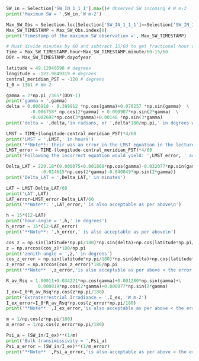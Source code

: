 

```python

SW_in = Selection['SW_IN_1_1_1'].max()# Observed SW incoming # W m-2
print('Maximum SW = ',SW_in,'W m-2')

Max_SW_Obs = Selection.loc[Selection['SW_IN_1_1_1']==Selection['SW_IN_1_1_1'].max(),'SW_IN_1_1_1']
Max_SW_TIMESTAMP = Max_SW_Obs.index[0]
print('Timestamp of the maximum SW observation =', Max_SW_TIMESTAMP)

# Must divide minutes by 60 and subtract 15/60 to get fractional hour of mid-point
Time = Max_SW_TIMESTAMP.hour+Max_SW_TIMESTAMP.minute/60-15/60
DOY = Max_SW_TIMESTAMP.dayofyear

latitude = 49.12940598 # degrees
longitude = -122.9849319 # degrees
central_meridian_PST = -120 # degrees
I_0 = 1361 # Wm-2

gamma = 2*np.pi /365*(DOY-1) 
print('gamma = ',gamma)
delta = 0.006918 - 0.399912 *np.cos(gamma)+0.070257 *np.sin(gamma)  \
         -0.006758* np.cos(2*gamma) + 0.000907*np.sin(2*gamma)  \
         -0.002697*np.cos(3*gamma)+0.00148 *np.sin(3*gamma)
print('delta = ',delta,'in radians, or ',delta*180/np.pi,' in degrees works too\n')

LMST = TIME+(longitude-central_meridian_PST)*4/60
print('LMST = ',LMST,' in hours')
print('**Note**: their was an error in the LMST equation in the lecture slide, which has since been corrected.')
LMST_error = TIME-(longitude-central_meridian_PST)*4/60
print('Following the incorrect equation would yield: ',LMST_error, ' accept this, along with calculations of LAT, h, and z based on it')

Delta_LAT = 229.18*(0.000075+0.001868*np.cos(gamma)-0.032077*np.sin(gamma) \
             -0.014615*np.cos(2*gamma)-0.040849*np.sin(2*gamma))
print('Delta_LAT = ',Delta_LAT,' in minutes')

LAT = LMST-Delta_LAT/60
print('LAT',LAT)
LAT_error=LMST_error-Delta_LAT/60
print('**Note**: ',LAT_error,' is also acceptable as per above\n')

h = 15*(12-LAT)
print('hour-angle = ',h,' in degrees')
h_error = 15*(12-LAT_error)
print('**Note**: ',h_error,' is also acceptable as per above\n')

cos_z = np.sin(latitude*np.pi/180)*np.sin(delta)+np.cos(latitude*np.pi/180)*np.cos(delta)*np.cos(h*np.pi/180)
z = np.arccos(cos_z)*180/np.pi
print('zenith angle = ',z,' in degrees')
cos_z_error = np.sin(latitude*np.pi/180)*np.sin(delta)+np.cos(latitude*np.pi/180)*np.cos(delta)*np.cos(h_error*np.pi/180)
z_error = np.arccos(cos_z_error)*180/np.pi
print('**Note** ',z_error,'is also acceptable as per above < the error has a minor impact on the answer.\n')

R_av_Rsq = 1.00011+0.034221*np.cos(gamma)+0.001280*np.sin(gamma)+\
            0.000819*np.cos(2*gamma)+0.000077*np.sin(2*gamma)
I_ex=I_0*R_av_Rsq*np.cos(z*np.pi/180)
print('Extraterrestrial Irradiance = ',I_ex, 'W m-2')
I_ex_error=I_0*R_av_Rsq*np.cos(z_error*np.pi/180)
print('**Note** ',I_ex_error,'is also acceptable as per above < the error has a minor impact on the answer.\n')

m = 1/np.cos(z*np.pi/180)
m_error = 1/np.cos(z_error*np.pi/180)

Psi_a = (SW_in/I_ex)**(1/m)
print('Bulk transimissivity = ',Psi_a)
Psi_a_error = (SW_in/I_ex)**(1/m_error)
print('**Note** ',Psi_a_error,'is also acceptable as per above < the error has a minor impact on the answer.\n')
```
